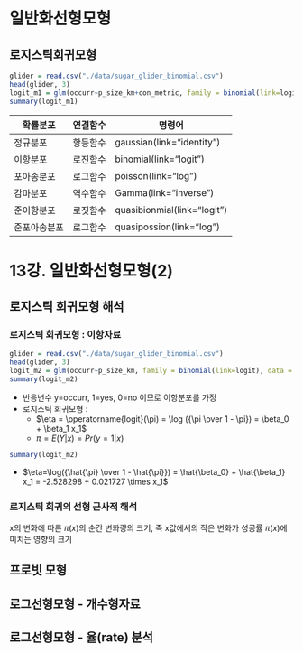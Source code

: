 

# 일반화선형모형

## 로지스틱회귀모형


```r
glider = read.csv("./data/sugar_glider_binomial.csv")
head(glider, 3)
logit_m1 = glm(occurr~p_size_km+con_metric, family = binomial(link=logit), data = glider)
summary(logit_m1)
```



  | 확률분포 | 연결함수 | 명령어 |
  |---|---|---|
  | 정규분포 | 항등함수 | gaussian(link="identity") |
  | 이항분포 | 로진함수 | binomial(link="logit") |
  | 포아송분포 | 로그함수 | poisson(link="log") |
  | 감마분포 | 역수함수 | Gamma(link="inverse") |
  | 준이항분포 | 로짓함수 | quasibionmial(link="logit") |
  | 준포아송분포 | 로그함수 | quasipossion(link="log") |  
  
# 13강. 일반화선형모형(2)

## 로지스틱 회귀모형 해석

### 로지스틱 회귀모형 : 이항자료  
```r
glider = read.csv("./data/sugar_glider_binomial.csv")
head(glider, 3)
logit_m2 = glm(occurr~p_size_km, family = binomial(link=logit), data = glider)
summary(logit_m2)
```

- 반응변수 y=occurr, 1=yes, 0=no 이므로 이항분포를 가정
- 로지스틱 회귀모형 : 
  - $\eta = \operatorname{logit}(\pi) = \log ({\pi \over 1 - \pi}) = \beta_0 + \beta_1 x_1$
  - $\pi = E(Y|x)=Pr(y=1|x)$ 

```r
summary(logit_m2)
```

- $\eta=\log({\hat{\pi} \over 1 - \hat{\pi}}) = \hat{\beta_0} + \hat{\beta_1} x_1 = -2.528298  + 0.021727 \times x_1$

### 로지스틱 회귀의 선형 근사적 해석
x의 변화에 따른 $\pi(x)$의 순간 변화량의 크기, 즉 x값에서의 작은 변화가 성공률 $\pi(x)$에 미치는 영향의 크기 



## 프로빗 모형

## 로그선형모형 - 개수형자료 

## 로그선형모형 - 율(rate) 분석
